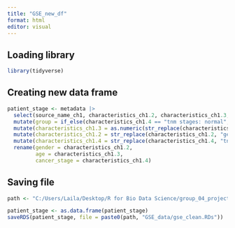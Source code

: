 ```yaml
---
title: "GSE_new_df"
format: html
editor: visual
---
```


## Loading library

```r
library(tidyverse)
```

## Creating new data frame

```r
patient_stage <- metadata |> 
  select(source_name_ch1, characteristics_ch1.2, characteristics_ch1.3, characteristics_ch1.4) |> 
  mutate(group = if_else(characteristics_ch1.4 == "tnm stages: normal", "control", "cancer")) |> 
  mutate(characteristics_ch1.3 = as.numeric(str_replace(characteristics_ch1.3, "age: ", ""))) |> 
  mutate(characteristics_ch1.2 = str_replace(characteristics_ch1.2, "gender: ", "")) |> 
  mutate(characteristics_ch1.4 = str_replace(characteristics_ch1.4, "tnm stages: ", "")) |> 
  rename(gender = characteristics_ch1.2,
         age = characteristics_ch1.3,
         cancer_stage = characteristics_ch1.4)
```

## Saving file

```r
path <- "C:/Users/Laila/Desktop/R for Bio Data Science/group_04_project"

patient_stage <- as.data.frame(patient_stage)
saveRDS(patient_stage, file = paste0(path, "GSE_data/gse_clean.RDs"))
```

